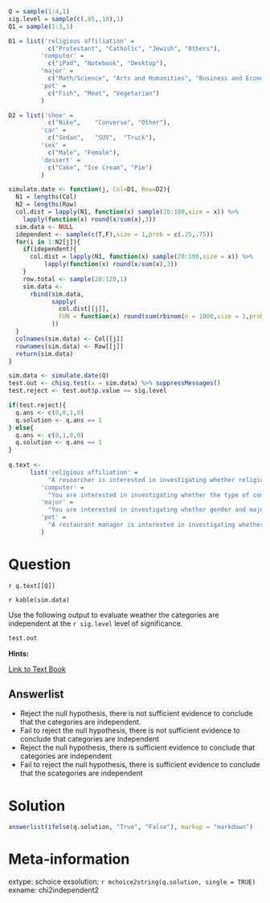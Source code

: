 ```{r data generation, echo = FALSE, results = "hide"}

Q = sample(1:4,1)
sig.level = sample(c(.05,.10),1)
Q1 = sample(1:3,1)

D1 = list('religious affiliation' = 
           c("Protestant", "Catholic", "Jewish", "Others"),
         'computer' = 
           c("iPad", "Notebook", "Desktop"),
         'major' = 
           c("Math/Science", "Arts and Humanities", "Business and Economics", "Others"),
         'pet' = 
           c("Fish", "Meat", "Vegetarian")
         )

D2 = list('shoe' = 
           c("Nike",	"Converse",	"Other"),
         'car' = 
           c("Sedan",	"SUV",	"Truck"),
         'sex' = 
           c("Male", "Female"),
         'dessert' = 
           c("Cake", "Ice Cream", "Pie")
         )

simulate.date <- function(j, Col=D1, Row=D2){
  N1 = lengths(Col)
  N2 = lengths(Row)
  col.dist = lapply(N1, function(x) sample(20:100,size = x)) %>% 
    lapply(function(x) round(x/sum(x),3))
  sim.data <- NULL
  idependent <- sample(c(T,F),size = 1,prob = c(.25,.75))
  for(i in 1:N2[j]){
    if(idependent){
      col.dist = lapply(N1, function(x) sample(20:100,size = x)) %>% 
          lapply(function(x) round(x/sum(x),3))
    }
    row.total <- sample(20:120,1)
    sim.data <- 
      rbind(sim.data,
            sapply(
              col.dist[[j]],
              FUN = function(x) round(sum(rbinom(n = 1000,size = 1,prob = x))/1000*row.total)
            ))
  }
  colnames(sim.data) <- Col[[j]]
  rownames(sim.data) <- Row[[j]]
  return(sim.data)
}

sim.data <- simulate.date(Q)
test.out <- chisq.test(x = sim.data) %>% suppressMessages()
test.reject <- test.out$p.value <= sig.level

if(test.reject){
  q.ans <- c(0,0,1,0)
  q.solution <- q.ans == 1
} else{
  q.ans <- c(0,1,0,0)
  q.solution <- q.ans == 1
}  
    
q.text <- 
      list('religious affiliation' = 
           "A researcher is interested in investigating whether religious affiliation and the brand of sneakers that people wear are dependent. The table below shows the results of a survey.",
         'computer' = 
           "You are interested in investigating whether the type of computer a person primarily uses and the type of car they drive are dependent. The table below shows the results of a survey.",
         'major' = 
           "You are interested in investigating whether gender and major are independent at your college. The table below shows the results of a survey.",
         'pet' = 
           "A restaurant manager is interested in investigating whether the main course ordered and the dessert ordered are dependent. The table below shows the results of a survey."
         )

```


Question
========

`r q.text[[Q]]`

`r kable(sim.data)`


Use the following output to evaluate weather the categories are independent at the `r sig.level` level of significance.

```{r, echo=FALSE}
test.out
```



**Hints:**

[Link to Text Book](https://stats.libretexts.org/Bookshelves/Applied_Statistics/Book:_Learning_Statistics_with_R_-_A_tutorial_for_Psychology_Students_and_other_Beginners_(Navarro)/12:_Categorical_Data_Analysis/12.02:_The_2_test_of_independence_(or_association)){target="blank"}

Answerlist
----------
* Reject the null hypothesis, there is not sufficient evidence to conclude that the categories are independent.
* Fail to reject the null hypothesis, there is not sufficient evidence to conclude that categories are independent 
* Reject the null hypothesis, there is sufficient evidence to conclude that categories are independent 
* Fail to reject the null hypothesis, there is sufficient evidence to conclude that the scategories are independent 

Solution
========

```{r solutionlist, echo = FALSE, results = "asis"}
answerlist(ifelse(q.solution, "True", "False"), markup = "markdown")
```

Meta-information
================
extype: schoice
exsolution: `r mchoice2string(q.solution, single = TRUE)`
exname: chi2independent2


